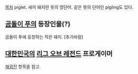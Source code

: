 [[목차]]
piglet. 새끼 돼지란 뜻의 영단어. 같은 뜻의 단어인 pigling도 있다.
== [[곰돌이 푸]]의 등장인물(?) ==
곰돌이 푸에 등장하는 작은 돼지. [추가바람]

== [[대한민국]]의 [[리그 오브 레전드]] 프로게이머 ==
[[채광진]] 항목을 참고.
